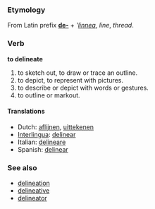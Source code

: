 === Etymology ===
From Latin prefix '''[[de-]]''' + '''[[linnea]]'', ''line'', ''thread''.

===Verb===
'''to delineate'''

#to sketch out, to draw or trace an outline. 
#to depict, to represent with pictures. 
#to describe or depict with words or gestures.
#to outline or markout.

==== Translations ====
*Dutch: [[aflijnen]], [[uittekenen]]
*[[Interlingua]]: [[delinear]]
*Italian: [[delineare]]
*Spanish: [[delinear]]

=== See also ===
*[[delineation]]
*[[delineative]]
*[[delineator]]